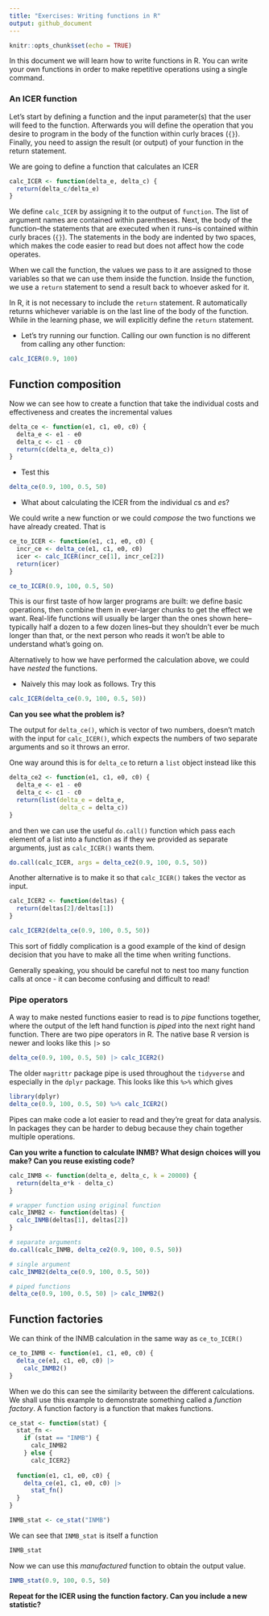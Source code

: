```yaml
---
title: "Exercises: Writing functions in R"
output: github_document
---
```


```r
knitr::opts_chunk$set(echo = TRUE)
```


In this document we will learn how to write functions in R.
You can write your own functions in order to make repetitive operations using a single command.

### An ICER function

Let’s start by defining a function and the input parameter(s) that the user will feed to the function. Afterwards you will define the operation that you desire to program in the body of the function within curly braces (`{}`). Finally, you need to assign the result (or output) of your function in the return statement.

We are going to define a function that calculates an ICER

```r
calc_ICER <- function(delta_e, delta_c) {
  return(delta_c/delta_e)
}
```

We define `calc_ICER` by assigning it to the output of `function`. The list of argument names are contained within parentheses. Next, the body of the function–the statements that are executed when it runs–is contained within curly braces (`{}`). The statements in the body are indented by two spaces, which makes the code easier to read but does not affect how the code operates.

When we call the function, the values we pass to it are assigned to those variables so that we can use them inside the function. Inside the function, we use a `return` statement to send a result back to whoever asked for it.

In R, it is not necessary to include the `return` statement. R automatically returns whichever variable is on the last line of the body of the function. While in the learning phase, we will explicitly define the `return` statement.

* Let’s try running our function. Calling our own function is no different from calling any other function:

```r
calc_ICER(0.9, 100)
```

## Function composition

Now we can see how to create a function that take the individual costs and effectiveness and creates the incremental values

```r
delta_ce <- function(e1, c1, e0, c0) {
  delta_e <- e1 - e0
  delta_c <- c1 - c0
  return(c(delta_e, delta_c))
}
```

* Test this

```r
delta_ce(0.9, 100, 0.5, 50)
```

* What about calculating the ICER from the individual $c$s and $e$s?

We could write a new function or we could _compose_ the two functions we have already created. That is

```r
ce_to_ICER <- function(e1, c1, e0, c0) {
  incr_ce <- delta_ce(e1, c1, e0, c0)
  icer <- calc_ICER(incr_ce[1], incr_ce[2])
  return(icer)
}
```

```r
ce_to_ICER(0.9, 100, 0.5, 50)
```

This is our first taste of how larger programs are built: we define basic operations, then combine them in ever-larger chunks to get the effect we want. Real-life functions will usually be larger than the ones shown here–typically half a dozen to a few dozen lines–but they shouldn’t ever be much longer than that, or the next person who reads it won’t be able to understand what’s going on.

Alternatively to how we have performed the calculation above, we could have _nested_ the functions.

* Naively this may look as follows. Try this

```r
calc_ICER(delta_ce(0.9, 100, 0.5, 50))
```

__Can you see what the problem is?__

The output for `delta_ce()`, which is vector of two numbers, doesn't match with the input for `calc_ICER()`, which expects the numbers of two separate arguments and so it throws an error.

One way around this is for `delta_ce` to return a `list` object instead like this

```r
delta_ce2 <- function(e1, c1, e0, c0) {
  delta_e <- e1 - e0
  delta_c <- c1 - c0
  return(list(delta_e = delta_e,
              delta_c = delta_c))
}
```

and then we can use the useful `do.call()` function which pass each element of a list into a function as if they we provided as separate arguments, just as `calc_ICER()` wants them.

```r
do.call(calc_ICER, args = delta_ce2(0.9, 100, 0.5, 50))
```

Another alternative is to make it so that `calc_ICER()` takes the vector as input.

```r
calc_ICER2 <- function(deltas) {
  return(deltas[2]/deltas[1])
}
```

```r
calc_ICER2(delta_ce(0.9, 100, 0.5, 50))
```

This sort of fiddly complication is a good example of the kind of design decision that you have to make all the time when writing functions.


Generally speaking, you should be careful not to nest too many function calls at once - it can become confusing and difficult to read!

### Pipe operators

A way to make nested functions easier to read is to _pipe_ functions together, where the output of the left hand function is _piped_ into the next right hand function.
There are two pipe operators in R.
The native base R version is newer and looks like this `|>` so

```r
delta_ce(0.9, 100, 0.5, 50) |> calc_ICER2()
```

The older `magrittr` package pipe is used throughout the `tidyverse` and especially in the `dplyr` package. This looks like this `%>%` which gives

```r
library(dplyr)
delta_ce(0.9, 100, 0.5, 50) %>% calc_ICER2()
```

Pipes can make code a lot easier to read and they're great for data analysis.
In packages they can be harder to debug because they chain together multiple operations.

__Can you write a function to calculate INMB? What design choices will you make? Can you reuse existing code?__

```r
calc_INMB <- function(delta_e, delta_c, k = 20000) {
  return(delta_e*k - delta_c)
}

# wrapper function using original function
calc_INMB2 <- function(deltas) {
  calc_INMB(deltas[1], deltas[2])
}
```

```r
# separate arguments
do.call(calc_INMB, delta_ce2(0.9, 100, 0.5, 50))

# single argument
calc_INMB2(delta_ce(0.9, 100, 0.5, 50))

# piped functions
delta_ce(0.9, 100, 0.5, 50) |> calc_INMB2()
```


## Function factories

We can think of the INMB calculation in the same way as `ce_to_ICER()`

```r
ce_to_INMB <- function(e1, c1, e0, c0) {
  delta_ce(e1, c1, e0, c0) |>
    calc_INMB2()
}
```

When we do this can see the similarity between the different calculations.
We shall use this example to demonstrate something called a _function factory_.
A function factory is a function that makes functions.

```r
ce_stat <- function(stat) {
  stat_fn <- 
    if (stat == "INMB") {
      calc_INMB2
    } else {
      calc_ICER2}
  
  function(e1, c1, e0, c0) {
    delta_ce(e1, c1, e0, c0) |> 
      stat_fn()
  }
}
```

```r
INMB_stat <- ce_stat("INMB")
```

We can see that `INMB_stat` is itself a function

```r
INMB_stat
```

Now we can use this _manufactured_ function to obtain the output value.

```r
INMB_stat(0.9, 100, 0.5, 50)
```

__Repeat for the ICER using the function factory. Can you include a new statistic?__


